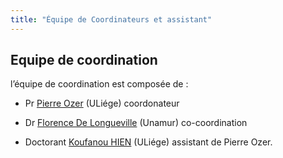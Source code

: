 ```yaml
---
title: "Équipe de Coordinateurs et assistant"
---
```


## Equipe de coordination

l'équipe de coordination est composée de :

-   Pr [Pierre Ozer](https://www.uliege.be/cms/c_9054334/fr/repertoire-personnel?uid=u015460) (ULiége) coordonateur

-   Dr [Florence De Longueville](https://www.unamur.be/fr/profil/fdelongu) (Unamur) co-coordination

-   Doctorant [Koufanou HIEN](https://www.sciences.uliege.be/cms/c_3973650/fr/facsc-repertoire?uid=u241190) (ULiége) assistant de Pierre Ozer.
